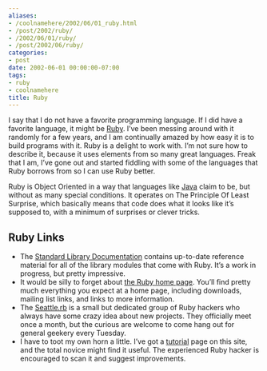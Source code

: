 ```yaml
---
aliases:
- /coolnamehere/2002/06/01_ruby.html
- /post/2002/ruby/
- /2002/06/01/ruby/
- /post/2002/06/ruby/
categories:
- post
date: 2002-06-01 00:00:00-07:00
tags:
- ruby
- coolnamehere
title: Ruby
---
```


I say that I do not have a favorite programming language. If I did have
a favorite language, it might be [Ruby](http://www.ruby-lang.org/). I’ve
been messing around with it randomly for a few years, and I am
continually amazed by how easy it is to build programs with it. Ruby is
a delight to work with. I’m not sure how to describe it, because it uses
elements from so many great languages. Freak that I am, I’ve gone out
and started fiddling with some of the languages that Ruby borrows from
so I can use Ruby better.

Ruby is Object Oriented in a way that languages like
[Java](http://java.sun.com/) claim to be, but without as many special
conditions. It operates on The Principle Of Least Surprise, which
basically means that code does what it looks like it’s supposed to, with
a minimum of surprises or clever tricks.

## Ruby Links

- The [Standard Library
  Documentation](http://www.ruby-doc.org/stdlib/) contains up-to-date
  reference material for all of the library modules that come with
  Ruby. It’s a work in progress, but pretty impressive.
- It would be silly to forget about [the Ruby home
  page](http://www.ruby-lang.org/). You’ll find pretty much everything
  you expect at a home page, including downloads, mailing list links,
  and links to more information.
- The [Seattle.rb](http://www.zenspider.com/seattle.rb) is a small but
  dedicated group of Ruby hackers who always have some crazy idea
  about new projects. They officially meet once a month, but the
  curious are welcome to come hang out for general geekery every
  Tuesday.
- I have to toot my own horn a little. I’ve got a
  [tutorial](/post/2003/06/ruby-babysteps-01-first-steps/) page on
  this site, and the total novice might find it useful. The
  experienced Ruby hacker is encouraged to scan it and suggest
  improvements.